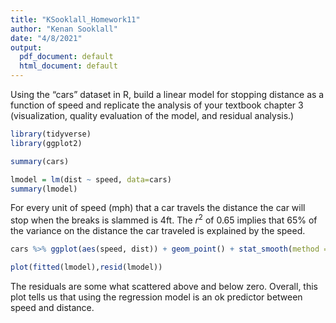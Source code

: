 ```yaml
---
title: "KSooklall_Homework11"
author: "Kenan Sooklall"
date: "4/8/2021"
output:
  pdf_document: default
  html_document: default
---
```


Using the “cars” dataset in R, build a linear model for stopping distance as a function of speed and replicate the analysis of your textbook chapter 3 (visualization, quality evaluation of the model, and residual analysis.)

```r
library(tidyverse)
library(ggplot2)
```

```r
summary(cars)
```

```r
lmodel = lm(dist ~ speed, data=cars)
summary(lmodel)
```

For every unit of speed (mph) that a car travels the distance the car will stop when the breaks is slammed is 4ft. The $r^2$ of 0.65 implies that 65% of the variance on the distance the car traveled is explained by the speed.

```r
cars %>% ggplot(aes(speed, dist)) + geom_point() + stat_smooth(method = "lm")
```

```r
plot(fitted(lmodel),resid(lmodel))
```

The residuals are some what scattered above and below zero. Overall, this plot tells us that using the regression model is an ok predictor between speed and distance.